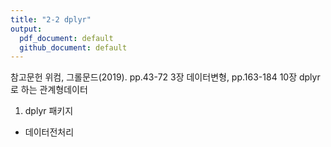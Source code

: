 ```yaml
---
title: "2-2 dplyr"
output:
  pdf_document: default
  github_document: default
---
```


참고문헌
위컴, 그롤문드(2019). pp.43-72 3장 데이터변형, pp.163-184 10장 dplyr로 하는 관계형데이터 


1. dplyr 패키지

- 데이터전처리

